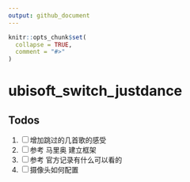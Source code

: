 ```yaml
---
output: github_document
---
```


<!-- README.md is generated from README.Rmd. Please edit that file -->

```r
knitr::opts_chunk$set(
  collapse = TRUE,
  comment = "#>"
)
```
# ubisoft_switch_justdance

<!-- badges: start -->
<!-- badges: end -->

## Todos

1. [ ] 增加跳过的几首歌的感受
1. [ ] 参考 马里奥 建立框架
1. [ ] 参考 官方记录有什么可以看的
1. [ ] 摄像头如何配置
